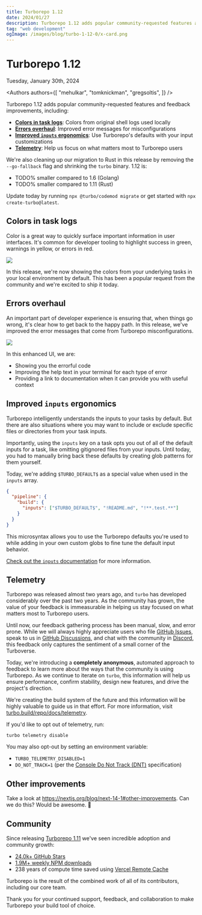 ```yaml
---
title: Turborepo 1.12
date: 2024/01/27
description: Turborepo 1.12 adds popular community-requested features and feedback improvements.
tag: "web development"
ogImage: /images/blog/turbo-1-12-0/x-card.png
---
```


# Turborepo 1.12


<Date>
  Tuesday, January 30th, 2024
</Date>

<Authors authors={[
  "mehulkar",
  "tomknickman",
  "gregsoltis",
]} />

Turborepo 1.12 adds popular community-requested features and feedback improvements, including:

- [**Colors in task logs**](#colors-in-task-logs): Colors from original shell logs used locally
- [**Errors overhaul**](#errors-overhaul): Improved error messages for misconfigurations
- [**Improved `inputs` ergonomics**](#improved---inputs-ergonomics): Use Turborepo's defaults with your input customizations
- [**Telemetry**](#telemetry): Help us focus on what matters most to Turborepo users

We're also cleaning up our migration to Rust in this release by removing the `--go-fallback` flag and shrinking the `turbo` binary. 1.12 is:

- TODO% smaller compared to 1.6 (Golang)
- TODO% smaller compared to 1.11 (Rust)

Update today by running `npx @turbo/codemod migrate` or get started with `npx create-turbo@latest`.

## Colors in task logs

Color is a great way to quickly surface important information in user interfaces. It's common for developer tooling to highlight success in green, warnings in yellow, or errors in red.

<img src="https://upload.wikimedia.org/wikipedia/commons/thumb/5/5e/Vercel_logo_black.svg/2560px-Vercel_logo_black.svg.png" />

In this release, we're now showing the colors from your underlying tasks in your local environment by default. This has been a popular request from the community and we're excited to ship it today.

## Errors overhaul

An important part of developer experience is ensuring that, when things go wrong, it's clear how to get back to the happy path. In this release, we've improved the error messages that come from Turborepo misconfigurations.

<img src="https://upload.wikimedia.org/wikipedia/commons/thumb/5/5e/Vercel_logo_black.svg/2560px-Vercel_logo_black.svg.png" />

In this enhanced UI, we are:

- Showing you the errorful code
- Improving the help text in your terminal for each type of error
- Providing a link to documentation when it can provide you with useful context

## Improved `inputs` ergonomics

Turborepo intelligently understands the inputs to your tasks by default. But there are also situations where you may want to include or exclude specific files or directories from your task inputs.

Importantly, using the `inputs` key on a task opts you out of all of the default inputs for a task, like omitting gitignored files from your inputs. Until today, you had to manually bring back these defaults by creating glob patterns for them yourself.

Today, we're adding `$TURBO_DEFAULT$` as a special value when used in the `inputs` array.

```json
{
  "pipeline": {
    "build": {
      "inputs": ["$TURBO_DEFAULT$", "!README.md", "!**.test.**"]
    }
  }
}
```

This microsyntax allows you to use the Turborepo defaults you're used to while adding in your own custom globs to fine tune the default input behavior.

[Check out the `inputs` documentation](/repo/docs/reference/configuration#inputs) for more information.

## Telemetry

Turborepo was released almost two years ago, and `turbo` has developed considerably over the past two years. As the community has grown, the value of your feedback is immeasurable in helping us stay focused on what matters most to Turborepo users.

Until now, our feedback gathering process has been manual, slow, and error prone. While we will always highly appreciate users who file [GitHub Issues](https://github.com/vercel/turbo/issues), speak to us in [GitHub Discussions](https://github.com/vercel/turbo/discussions), and chat with the community in [Discord](https://turbo.build/discord), this feedback only captures the sentiment of a small corner of the Turboverse.

Today, we're introducing a **completely anonymous**, automated approach to feedback to learn more about the ways that the community is using Turborepo. As we continue to iterate on `turbo`, this information will help us ensure performance, confirm stability, design new features, and drive the project's direction.

We're creating the build system of the future and this information will be highly valuable to guide us in that effort. For more information, visit [turbo.build/repo/docs/telemetry](https://turbo.build/repo/docs/telemetry).

If you'd like to opt out of telemetry, run:

```
turbo telemetry disable
```

You may also opt-out by setting an environment variable:

- `TURBO_TELEMETRY_DISABLED=1`
- `DO_NOT_TRACK=1` (per the [Console Do Not Track (DNT)](https://consoledonottrack.com/) specification)

## Other improvements

Take a look at https://nextjs.org/blog/next-14-1#other-improvements. Can we do this? Would be awesome. 🙏

## Community

Since releasing [Turborepo 1.11](/blog/turbo-1-11-0) we've seen incredible adoption and community growth:

- [24.0k+ GitHub Stars](https://github.com/vercel/turbo)
- [1.9M+ weekly NPM downloads](https://www.npmjs.com/package/turbo)
- 238 years of compute time saved using [Vercel Remote Cache](https://vercel.com/docs/concepts/monorepos/remote-caching)

Turborepo is the result of the combined work of all of its contributors, including our core team.

Thank you for your continued support, feedback, and collaboration to make Turborepo your build tool of choice.
